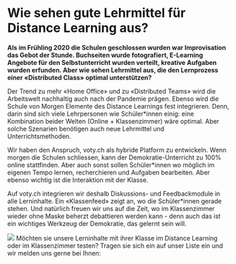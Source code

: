 
# Wie sehen gute Lehrmittel für Distance Learning aus?

**Als im Frühling 2020 die Schulen geschlossen wurden war Improvisation das Gebot der Stunde.
Buchseiten wurde fotografiert, E-Learning Angebote für den Selbstunterricht wurden verteilt,
kreative Aufgaben wurden erfunden. Aber wie sehen Lehrmittel aus, die den Lernprozess einer
«Distributed Class» optimal unterstützen?**

Der Trend zu mehr «Home Office» und zu «Distributed Teams» wird die Arbeitswelt nachhaltig
auch nach der Pandemie prägen. Ebenso wird die Schule von Morgen Elemente des Distance
Learnings fest integrieren. Denn, darin sind sich viele Lehrpersonen wie Schüler\*innen einig:
eine Kombination beider Welten (Online + Klassenzimmer) wäre optimal. Aber solche Szenarien
benötigen auch neue Lehrmittel und Unterrichtsmethoden.

Wir haben den Anspruch, voty.ch als hybride Platform zu entwickeln. Wenn morgen die Schulen
schliessen, kann der Demokratie-Unterricht zu 100% online stattfinden. Aber auch sonst sollen
Schüler\*innen wo möglich im eigenen Tempo lernen, recherchieren und Aufgaben bearbeiten.
Aber ebenso wichtig ist die Interaktion mit der Klasse.

Auf voty.ch integrieren wir deshalb Diskussions- und Feedbackmodule in alle Lerninhalte. Ein «Klassenfeed» zeigt an, wo die
Schüler\*innen gerade stehen. Und natürlich freuen wir uns auf die Zeit, wo im Klassenzimmer
wieder ohne Maske beherzt debattieren werden kann - denn auch das ist ein wichtiges Werkzeug
der Demokratie, das gelernt sein will.

<img src="/screens/screen_activities.png" class="screenshot" />

<Info type="info" py={3}>
  Möchten sie unsere Lerninhalte mit ihrer Klasse im Distance Learning oder im
  Klassenzimmer testen? Tragen sie sich ein auf unser Liste ein und wir melden
  uns gerne bei Ihnen:
  <br />
  <br />
  <NewsletterSlim />
</Info>

